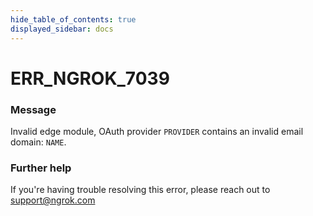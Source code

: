 ```yaml
---
hide_table_of_contents: true
displayed_sidebar: docs
---
```



# ERR_NGROK_7039

### Message
Invalid edge module, OAuth provider `PROVIDER` contains an invalid email domain: `NAME`.

<ErrorDetails error='err_ngrok_7039' />


### Further help
If you're having trouble resolving this error, please reach out to [support@ngrok.com](mailto:support@ngrok.com?subject=Help%20with%20ERR_NGROK_7039)

